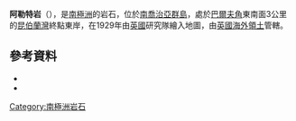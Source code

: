 {{coord|54|15||S|36|22||W|source:GNIS|display=title}}

'''阿勒特岩'''（{{lang-en|Alert Rock}}），是[[南極洲|南極洲]]的岩石，位於[[南喬治亞群島|南喬治亞群島]]，處於[[巴爾夫角|巴爾夫角]]東南面3公里的[[昆伯蘭灣|昆伯蘭灣]]終點東岸，在1929年由[[英國|英國]]研究隊繪入地圖，由[[英國海外領土|英國海外領土]]管轄。

==參考資料==
*{{cite gnis | type = antarid | id = 228| name = Alert Rock | accessdate = 2011-05-07}}
*{{usgs-gazetteer|id=228}}

{{Antarctica-geo-stub}}
[[Category:南極洲岩石|Category:南極洲岩石]]